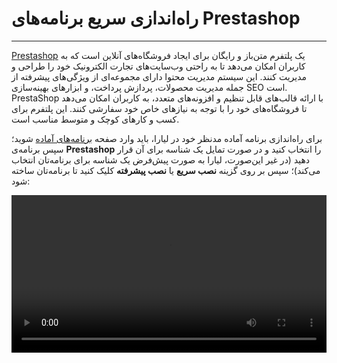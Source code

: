 

<Layout>
<Head>
<title>مستندات راه‌اندازی سریع برنامه‌های prestashop - لیارا</title>
</Head>

# راه‌اندازی سریع برنامه‌های Prestashop
<hr className="mb-2" />

<a href="https://prestashop.com/" className="text-[#2196f3] ">Prestashop</a> یک پلتفرم متن‌باز و رایگان برای ایجاد فروشگاه‌های آنلاین است که به کاربران امکان می‌دهد تا به راحتی وب‌سایت‌های تجارت الکترونیک خود را طراحی و مدیریت کنند. این سیستم مدیریت محتوا دارای مجموعه‌ای از ویژگی‌های پیشرفته از جمله مدیریت محصولات، پردازش پرداخت، و ابزارهای بهینه‌سازی SEO است. PrestaShop با ارائه قالب‌های قابل تنظیم و افزونه‌های متعدد، به کاربران امکان می‌دهد تا فروشگاه‌های خود را با توجه به نیازهای خاص خود سفارشی کنند. این پلتفرم برای کسب و کارهای کوچک و متوسط مناسب است.

<div className="h-4" />

برای راه‌اندازی برنامه آماده مدنظر خود در لیارا، باید وارد صفحه <a href="https://console.liara.ir/one-click-apps" className="text-[#2196f3] ">برنامه‌های آماده</a> شوید؛ سپس برنامه‌ی <b>Prestashop</b> 
را انتخاب کنید و در صورت تمایل یک شناسه برای آن قرار دهید (در غیر این‌صورت، لیارا به صورت پیش‌فرض یک شناسه برای برنامه‌تان انتخاب می‌کند)؛ سپس بر روی گزینه **نصب سریع** یا **نصب پیشرفته** کلیک کنید تا برنامه‌تان ساخته شود:
<div className="h-4" />
<video
  src="https://files.liara.ir/liara/docs/prestashop.mp4"
  controls="controls"
  className="block w-full"
  width="100%"
/>

<div className="h-4" />

پس از ساخته شدن برنامه، می‌توانید در صفحه <a href="https://console.liara.ir/apps" className="text-[#2196f3] ">پلتفرم</a>، برنامه خود را بررسی کنید. برای نصب دلخواه و انتخاب نسخه مدنظرتان یا انتخاب dockerimage ، باید از گزینه **نصب پیشرفته** یا <a href="/one-click-apps/liara-compose/about/" className="text-[#2196f3]">Liara Compose</a> استفاده کنید. 

<Section id="see-also" title="همچنین بخوانید:" />

<div className='h-2' />
<div className="grid md:grid-cols-1 gap-4">
            {[
      {
        title: "تغییر نسخه‌ی برنامه مستقر شده",
        link: "./how-tos/choose-version"
      },
  ].map(item =>
    <Link href={item.link}>
    <Card className="flex cursor-pointer w-full items-center justify-between">
        <div className="flex items-center gap-3">
        <h4>
            {item.title}
        </h4>
        </div>
        <GoArrowLeft className="ml-1" />
    </Card>
    </Link>
            )}
</div>


</Layout>